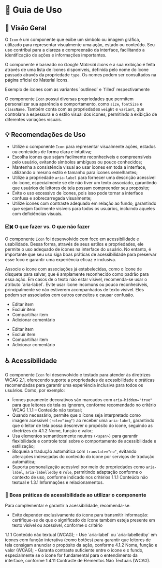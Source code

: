 
<Meta title="Componentes/Icon/Guia de Uso" />

# 🧭  Guia de Uso

## 📘 Visão Geral

O `Icon` é um componente que exibe um símbolo ou imagem gráfica, utilizado para representar visualmente uma ação, estado ou conteúdo. Seu uso contribui para a clareza e compreensão da interface, facilitando a identificação de ações e informações importantes.

O componente é baseado no *Google Material Icons* e a sua exibição é feita através de uma lista de ícones disponíveis, definida pelo nome do ícone passado através da propriedade `type`. Os nomes podem ser consultados na <Link href="https://fonts.google.com/icons?selected=Material+Symbols+Outlined" className="sb-unstyled text-sm" target="_blank">página oficial do Material Icons</Link>.

<Flex align="items-center" justify="justify-center" direction="flex-col">
  <Flex justify="justify-center">
    <Icon type="person" variant="outlined" fontSize="text-6xl" className="sb-unstyled" aria-label="Person Icon com variante Outlined aplicada para exemplicar o uso do componente" />
    <Icon type="person" variant="filled" fontSize="text-6xl" className="sb-unstyled" aria-label="Person Icon com variante Filled aplicada para exemplicar o uso do componente" />
  </Flex>
  <Text className="!mb-0">Exemplo de ícones com as variantes `outlined` e `filled` respectivamente</Text>
</Flex>

O componente `Icon` possui diversas propriedades que permitem personalizar sua aparência e comportamento, como `size`, `fontSize` e `className`. Também conta com as propriedades `weight` e `variant`, que controlam a espessura e o estilo visual dos ícones, permitindo a exibição de diferentes variações visuais.

## 💡 Recomendações de Uso


- Utilize o componente `Icon` para representar visualmente ações, estados ou conteúdos de forma clara e intuitiva;
- Escolha ícones que sejam facilmente reconhecíveis e compreensíveis pelo usuário, evitando símbolos ambíguos ou pouco conhecidos;
- Mantenha a consistência visual ao usar ícones em toda a interface, utilizando o mesmo estilo e tamanho para ícones semelhantes;
- Utilize a propriedade `aria-label` para fornecer uma descrição acessível do ícone, especialmente se ele não tiver um texto associado, garantindo que usuários de leitores de tela possam compreender seu propósito;
- Evite o uso excessivo de ícones, pois isso pode tornar a interface confusa e sobrecarregada visualmente;
- Utilize ícones com contraste adequado em relação ao fundo, garantindo que sejam facilmente visíveis para todos os usuários, incluindo aqueles com deficiências visuais.

### ☑️✖️ O que fazer vs. O que não fazer

O componente `Icon` foi desenvolvido com foco em acessibilidade e usabilidade. Dessa forma, através de seus estilos e propriedades, ele permite o uso adequado de ícones na interface do usuário. No entanto, é importante que seu uso siga boas práticas de acessibilidade para preservar esse foco e garantir uma experiência eficaz e inclusiva.

<Title component="h1" className="!text-h5">Use ícones de fácil reconhecimento e compreensão, com associações claras e estabelecidas entre produtos ou ações.</Title>

<Grid cols="grid-cols-1 md:grid-cols-2" colGap="gap-x-sm" rowGap="gap-y-sm" className="!mb-2xl !mt-lg">
  <Flex direction="flex-col" rowGap="gap-x-sm" colGap="gap-y-sm" radius="rounded-lg" paddingX="px-sm" paddingY="py-sm" className="border border-default-border">
    <Flex direction="flex-col" rowGap="gap-x-sm" colGap="gap-y-nano" className="!mb-sm">
      <Flex radius="rounded-full" paddingX="px-nano" paddingY="py-quark" className="bg-success">
        <Title component="h1" color="!text-typography-inverted" className="!text-h6 !mb-0 !whitespace-nowrap">✔ O que fazer</Title>
      </Flex>
      <Text className="!m-0">Associe o ícone com associações já estabelecidas, como o ícone de disquete para salvar, que é amplamente reconhecido como padrão para essa ação. Em casos de o texto não estar vísivel, recomenda-se usar o atributo `aria-label`.</Text>
    </Flex>
    <Icon color="inherit" type="save" fontSize="text-6xl" className="sb-unstyled text-6xl" aria-label="Ícone de disquete representando a ação de salvar" />
  </Flex>
  <Flex direction="flex-col" rowGap="gap-x-sm" colGap="gap-y-sm" radius="rounded-lg" paddingX="px-sm" paddingY="py-sm" className="border border-default-border">
    <Flex direction="flex-col" rowGap="gap-x-sm" colGap="gap-y-nano" className="!mb-sm">
      <Flex radius="rounded-full" paddingX="px-nano" paddingY="py-quark" className="bg-error">
        <Title component="h1" color="!text-typography-inverted" className="!text-h6 !mb-0 !whitespace-nowrap">✘ O que não fazer</Title>
      </Flex>
      <Text className="!m-0">Evite usar ícone incomuns ou pouco reconhecíveis, principalmente se não estiverem acompanhados de texto visível. Eles podem ser associados com outros conceitos e causar confusão.</Text>
    </Flex>
    <Icon color="inherit" type="cloud_download" fontSize="text-6xl" className="sb-unstyled mt-auto" aria-label="Ícone de núvem junto com uma seta para baixo representando a ação de salvar" />
  </Flex>
</Grid>

<Title component="h1" className="!text-h5">Evite usar uma grande quantidade de ícones em um mesmo grupo ou área, isso pode sobrecarregar visualmente o usuário e dificultar a compreensão da interface.</Title>


<Grid cols="grid-cols-1 md:grid-cols-2" colGap="gap-x-sm" rowGap="gap-y-sm" className="!mb-2xl !mt-lg">
  <Flex direction="flex-col" rowGap="gap-x-sm" colGap="gap-y-sm" radius="rounded-lg" paddingX="px-sm" paddingY="py-sm" className="border border-default-border">
    <Flex radius="rounded-full" paddingX="px-nano" paddingY="py-quark" className="bg-success !mb-sm">
      <Title component="h1" color="!text-typography-inverted" className="!text-h6 !mb-0 !whitespace-nowrap">✔ O que fazer</Title>
    </Flex>
    <ul>
      <li>
        <Link className="sb-unstyled flex w-fit">
          Editar item
        </Link>
      </li>
      <li>
        <Link className="sb-unstyled flex w-fit">
          Excluir item
        </Link>
      </li>
      <li>
        <Link className="sb-unstyled flex w-fit">
          Compartilhar item
        </Link>
      </li>
      <li>
        <Link className="sb-unstyled flex w-fit">
          Adicionar comentário
        </Link>
      </li>
    </ul>
  </Flex>
   <Flex direction="flex-col" rowGap="gap-x-sm" colGap="gap-y-sm" radius="rounded-lg" paddingX="px-sm" paddingY="py-sm" className="border border-default-border">
    <Flex radius="rounded-full" paddingX="px-nano" paddingY="py-quark" className="bg-error !mb-sm">
      <Title component="h1" color="!text-typography-inverted" className="!text-h6 !mb-0 !whitespace-nowrap">✘ O que não fazer</Title>
    </Flex>
    <ul>
      <li>
        <Link className="sb-unstyled flex w-fit">
          <Icon color="inherit" type="edit" className="sb-unstyled mr-nano" />
          Editar item
        </Link>
      </li>
      <li>
        <Link className="sb-unstyled flex w-fit">
          <Icon color="inherit" type="delete" className="sb-unstyled mr-nano" />
          Excluir item
        </Link>
      </li>
      <li>
        <Link className="sb-unstyled flex w-fit">
          <Icon color="inherit" type="share" className="sb-unstyled mr-nano" />
          Compartilhar item
        </Link>
      </li>
      <li>
        <Link className="sb-unstyled flex w-fit">
          <Icon color="inherit" type="mode_comment" className="sb-unstyled mr-nano" />
          Adicionar comentário
        </Link>
      </li>
    </ul>
  </Flex>
</Grid>

## ♿ Acessibilidade

O componente `Icon` foi desenvolvido e testado para atender às diretrizes WCAG 2.1, oferecendo suporte a propriedades de acessibilidade e práticas recomendadas para garantir uma experiência inclusiva para todos os usuários. Como, por exemplo:

- Ícones puramente decorativos são marcados com `aria-hidden="true"` para que leitores de tela os ignorem, conforme recomendado no critério <Link className="sb-unstyled text-sm" href="https://www.w3.org/WAI/WCAG21/Understanding/non-text-content.html" target="_blank">WCAG 1.1.1 – Conteúdo não textual</Link>;
- Quando necessário, permite que o ícone seja interpretado como imagem acessível `(role="img")` ao receber uma `aria-label`, garantindo que o leitor de tela possa descrever o propósito do ícone, seguindo as diretrizes do <Link className="sb-unstyled text-sm" href="https://www.w3.org/WAI/WCAG21/Understanding/name-role-value.html" target="_blank">4.1.2 Nome, função e valor</Link>;
- Usa elementos semanticamente neutros `(<span>)` para garantir flexibilidade e controle total sobre o comportamento de acessibilidade e estilização;
- Bloqueia a tradução automática com `translate="no"`, evitando alterações indesejadas do conteúdo do ícone por serviços de tradução automática;
- Suporta personalização acessível por meio de propriedades como `aria-label`, `aria-labelledby` e `role`, permitindo adaptação conforme o contexto de uso, conforme indicado nos critérios <Link className="sb-unstyled text-sm" href="https://www.w3.org/WAI/WCAG21/Understanding/non-text-content.html" target="_blank">1.1.1 Conteúdo não textual</Link> e <Link className="sb-unstyled text-sm" href="https://www.w3.org/WAI/WCAG21/Understanding/info-and-relationships.html" target="_blank">1.3.1 Informações e relacionamentos</Link>.

### 📌 Boas práticas de acessibilidade ao utilizar o componente

Para complementar e garantir a acessibilidade, recomenda-se:

- Evite depender exclusivamente do ícone para transmitir informação: certifique-se de que o significado do ícone também esteja presente em texto visível ou acessível, conforme o critério
<Link className="sb-unstyled text-sm" href="https://www.w3.org/WAI/WCAG21/Understanding/non-text-content.html" target="_blank">1.1.1 Conteúdo não textual (WCAG)</Link>;
- Use `aria-label` ou `aria-labelledby` em ícones com função interativa (como botões) para garantir que leitores de tela consigam anunciar o propósito da ação, conforme
<Link className="sb-unstyled text-sm" href="https://www.w3.org/WAI/WCAG21/Understanding/name-role-value.html" target="_blank">4.1.2 Nome, função e valor (WCAG)</Link>;
- Garanta contraste suficiente entre o ícone e o fundo, especialmente se o ícone for fundamental para o entendimento da interface, conforme
<Link className="sb-unstyled text-sm" href="https://www.w3.org/WAI/WCAG21/Understanding/non-text-contrast.html" target="_blank">1.4.11 Contraste de Elementos Não Textuais (WCAG)</Link>.